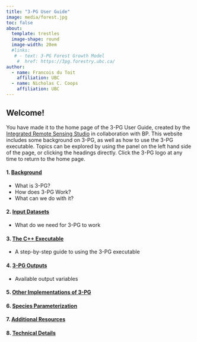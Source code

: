 ```yaml
---
title: "3-PG User Guide"
image: media/forest.jpg
toc: false
about: 
  template: trestles
  image-shape: round
  image-width: 20em
  #links:
   # - text: 3-PG Forest Growth Model
    #  href: https://3pg.forestry.ubc.ca/
author:
  - name: Francois du Toit
    affiliation: UBC
  - name: Nicholas C. Coops
    affiliation: UBC
---
```


## Welcome!

You have made it to the home page of the 3-PG User Guide, created by the [Integrated Remote Sensing Studio](https://irsslab.forestry.ubc.ca/) in collaboration with BP. This website includes some background on 3-PG, as well as how to use the 3-PG executable. Topics can be explored by using the panel on the left hand side of the page, or clicking the headings directly. Click the 3-PG logo at any time to return to the home page.

#### 1. [Background](./Section_1.qmd)

-   What is 3-PG?
-   How does 3-PG Work?
-   What can we do with it?

#### 2. [Input Datasets](./Section_2.qmd)

-   What do we need for 3-PG to work

#### 3. [The C++ Executable](./Section_3.qmd) 

-   A step-by-step guide to using the 3-PG executable

#### 4. [3-PG Outputs](./Section_4.qmd)

-   Available output variables

#### 5. [Other Implementations of 3-PG](./Section_5.qmd)

#### 6. [Species Parameterization](./Section_6.qmd)

#### 7. [Additional Resources](./Section_7.qmd)

#### 8. [Technical Details](./Section_8.qmd)
